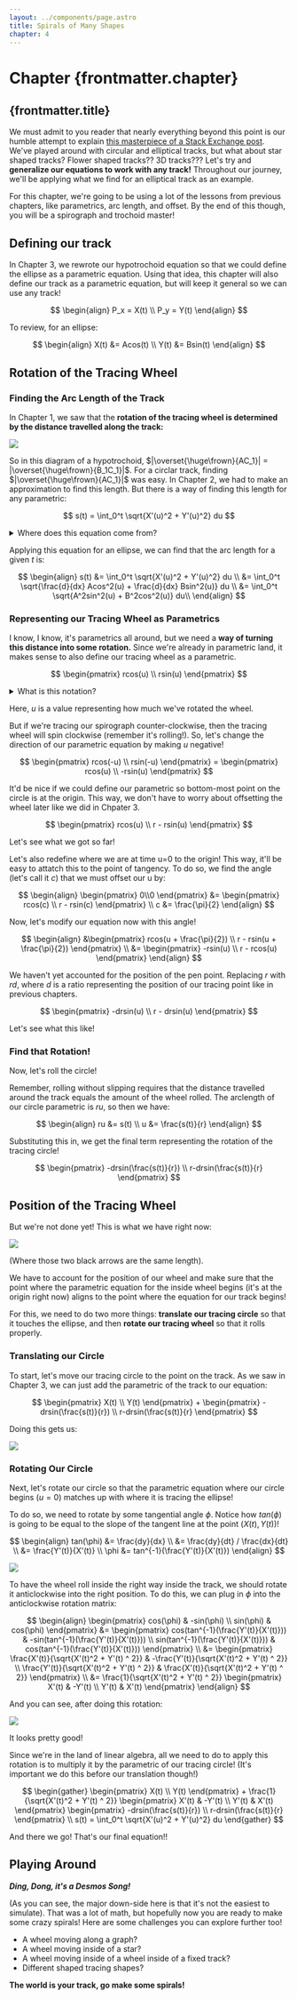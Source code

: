 ```yaml
---
layout: ../components/page.astro
title: Spirals of Many Shapes
chapter: 4
---
```



# Chapter {frontmatter.chapter}

## {frontmatter.title}

We must admit to you reader that nearly everything beyond this point is our humble attempt to explain [this masterpiece of a Stack Exchange post](https://math.stackexchange.com/a/32923). We've played around with circular and elliptical tracks, but what about star shaped tracks? Flower shaped tracks?? 3D tracks??? Let's try and **generalize our equations to work with any track!** Throughout our journey, we'll be applying what we find for an elliptical track as an example.

For this chapter, we're going to be using a lot of the lessons from previous chapters, like parametrics, arc length, and offset. By the end of this though, you will be a spirograph and trochoid master!

## Defining our track

In Chapter 3, we rewrote our hypotrochoid equation so that we could define the ellipse as a parametric equation. Using that idea, this chapter will also define our track as a parametric equation, but will keep it general so we can use any track!

$$
\begin{align}
P_x = X(t) \\
P_y = Y(t)
\end{align}
$$

To review, for an ellipse:

$$
\begin{align}
X(t) &= Acos(t) \\
Y(t) &= Bsin(t)
\end{align}
$$

## Rotation of the Tracing Wheel

### Finding the Arc Length of the Track

In Chapter 1, we saw that the **rotation of the tracing wheel is determined by the distance travelled along the track:**

<img src="/spirographs/assets/inner4.jpg" />

So in this diagram of a hypotrochoid, $|\overset{\huge\frown}{AC_1}| = |\overset{\huge\frown}{B_1C_1}|$. For a circlar track, finding $|\overset{\huge\frown}{AC_1}|$ was easy. In Chapter 2, we had to make an approximation to find this length. But there is a way of finding this length for any parametric:

$$
s(t) = \int_0^t \sqrt{X'(u)^2 + Y'(u)^2} du
$$

<details>
    <summary>Where does this equation come from?</summary>
    From calculus' greatest friend: approximation with refinement. We can approximate a parametric curve as a bunch of tiny
    little lines. Take a look [here](https://www.youtube.com/watch?v=PK7HZiFG_VI).
</details>

Applying this equation for an ellipse, we can find that the arc length for a given $t$ is:

$$
\begin{align}
s(t) &= \int_0^t \sqrt{X'(u)^2 + Y'(u)^2} du \\
    &= \int_0^t \sqrt{\frac{d}{dx} Acos^2(u) + \frac{d}{dx} Bsin^2(u)} du \\
    &= \int_0^t \sqrt{A^2sin^2(u) + B^2cos^2(u)} du\\
\end{align}
$$

### Representing our Tracing Wheel as Parametrics

I know, I know, it's parametrics all around, but we need a **way of turning this distance into some rotation.** Since we're already in parametric land, it makes sense to also define our tracing wheel as a parametric.

$$
\begin{pmatrix}
rcos(u) \\
rsin(u)
\end{pmatrix}
$$

<details>
    <summary>What is this notation?</summary>
    Dealing with rotations and other transformations can get complicated (and we'll be doing a lot of that in the next section).
    Since this only has one column, it's exactly the same $(rcos(u), rsin(u))$. But buckle up, we're heading to the land
    of linear algebra!
</details>

Here, $u$ is a value representing how much we've rotated the wheel.

But if we're tracing our spirograph counter-clockwise, then the tracing wheel will spin clockwise (remember it's rolling!). So, let's change the direction of our parametric equation by making $u$ negative!

$$
\begin{pmatrix}
rcos(-u) \\
rsin(-u)
\end{pmatrix} =
\begin{pmatrix}
rcos(u) \\
-rsin(u)
\end{pmatrix}
$$

It'd be nice if we could define our parametric so bottom-most point on the circle is at the origin. This way, we don't have to worry about offsetting the wheel later like we did in Chpater 3.

$$
\begin{pmatrix}
rcos(u) \\
r - rsin(u)
\end{pmatrix}
$$

Let's see what we got so far!

<Desmos link="https://www.desmos.com/calculator/mly3ied8wv" />

Let's also redefine where we are at time u=0 to the origin! This way, it'll be easy to attatch this to the point of tangency. To do so, we find the angle (let's call it $c$) that we must offset our u by:

$$
\begin{align}
\begin{pmatrix}
0\\0
\end{pmatrix}
&=
\begin{pmatrix}
rcos(c) \\
r - rsin(c)
\end{pmatrix} \\
c &= \frac{\pi}{2}
\end{align}
$$

Now, let's modify our equation now with this angle!

$$
\begin{align}
&\begin{pmatrix}
rcos(u + \frac{\pi}{2}) \\
r - rsin(u + \frac{\pi}{2})
\end{pmatrix} \\
&=
\begin{pmatrix}
-rsin(u) \\
r - rcos(u)
\end{pmatrix}
\end{align}
$$

We haven't yet accounted for the position of the pen point. Replacing $r$ with $rd$, where $d$ is a ratio representing the position of our tracing point like in previous chapters.

$$
\begin{pmatrix}
-drsin(u) \\
r - drsin(u)
\end{pmatrix}
$$

Let's see what this like!

<Desmos link="https://www.desmos.com/calculator/gladjiwp7a" />

### Find that Rotation!

Now, let's roll the circle!

Remember, rolling without slipping requires that the distance travelled around the track equals the amount of the wheel rolled. The arclength of our circle parametric is $ru$, so then we have:

$$
\begin{align}
ru &= s(t) \\
u &= \frac{s(t)}{r}
\end{align}
$$

Substituting this in, we get the final term representing the rotation of the tracing circle!

$$
\begin{pmatrix}
-drsin(\frac{s(t)}{r}) \\
r-drsin(\frac{s(t)}{r}
\end{pmatrix}
$$

## Position of the Tracing Wheel

But we're not done yet! This is what we have right now:

<img src="/spirographs/assets/tracks1.jpg" />

(Where those two black arrows are the same length).

We have to account for the position of our wheel and make sure that the point where the parametric equation for the inside wheel begins (it's at the origin right now) aligns to the point where the equation for our track begins!

For this, we need to do two more things: **translate our tracing circle** so that it touches the ellipse, and then **rotate our tracing wheel** so that it rolls properly.

### Translating our Circle

To start, let's move our tracing circle to the point on the track. As we saw in Chapter 3, we can just add the parametric of the track to our equation:

$$
\begin{pmatrix}
X(t) \\ Y(t)
\end{pmatrix}
+
\begin{pmatrix}
-drsin(\frac{s(t)}{r}) \\
r-drsin(\frac{s(t)}{r}
\end{pmatrix}
$$

Doing this gets us:

<img src="/spirographs/assets/tracks2.jpg" />

### Rotating Our Circle

Next, let's rotate our circle so that the parametric equation where our circle begins $(u=0)$ matches up with where it is tracing the ellipse!

To do so, we need to rotate by some tangential angle $\phi$. Notice how $tan(\phi)$ is going to be equal to the slope of the tangent line at the point $(X(t), Y(t))$!

$$
\begin{align}
tan(\phi) &= \frac{dy}{dx} \\
    &= \frac{dy}{dt} / \frac{dx}{dt} \\
    &= \frac{Y'(t)}{X'(t)} \\
\phi &= tan^{-1}(\frac{Y'(t)}{X'(t)})
\end{align}
$$

<img src="/spirographs/assets/tracks3.jpg" />

To have the wheel roll inside the right way inside the track, we should rotate it anticlockwise into the right position. To do this, we can plug in $\phi$ into the anticlockwise rotation matrix:

$$
\begin{align}
\begin{pmatrix}
cos(\phi) & -sin(\phi) \\
sin(\phi) & cos(\phi)
\end{pmatrix}
&=
\begin{pmatrix}
cos(tan^{-1}(\frac{Y'(t)}{X'(t)})) & -sin(tan^{-1}(\frac{Y'(t)}{X'(t)})) \\
sin(tan^{-1}(\frac{Y'(t)}{X'(t)})) & cos(tan^{-1}(\frac{Y'(t)}{X'(t)}))
\end{pmatrix} \\
&=
\begin{pmatrix}
\frac{X'(t)}{\sqrt{X'(t)^2 + Y'(t) ^ 2}} & -\frac{Y'(t)}{\sqrt{X'(t)^2 + Y'(t) ^ 2}} \\
\frac{Y'(t)}{\sqrt{X'(t)^2 + Y'(t) ^ 2}} & \frac{X'(t)}{\sqrt{X'(t)^2 + Y'(t) ^ 2}}
\end{pmatrix} \\
&=
\frac{1}{\sqrt{X'(t)^2 + Y'(t) ^ 2}}
\begin{pmatrix}
X'(t) & -Y'(t) \\
Y'(t) & X'(t)
\end{pmatrix}
\end{align}
$$

And you can see, after doing this rotation:

<img src="/spirographs/assets/tracks4.jpg" />

It looks pretty good!

Since we're in the land of linear algebra, all we need to do to apply this rotation is to multiply it by the parametric of our tracing circle! (It's important we do this before our translation though!)

$$
\begin{gather}
\begin{pmatrix}
X(t) \\ Y(t)
\end{pmatrix}
+
\frac{1}{\sqrt{X'(t)^2 + Y'(t) ^ 2}}
\begin{pmatrix}
X'(t) & -Y'(t) \\
Y'(t) & X'(t)
\end{pmatrix}
\begin{pmatrix}
-drsin(\frac{s(t)}{r}) \\
r-drsin(\frac{s(t)}{r}
\end{pmatrix} \\
s(t) = \int_0^t \sqrt{X'(u)^2 + Y'(u)^2} du
\end{gather}
$$

And there we go! That's our final equation!!

## Playing Around

**_Ding, Dong, it's a Desmos Song!_**

<Desmos link="https://www.desmos.com/calculator/uwy9p9kz9p" />

(As you can see, the major down-side here is that it's not the easiest to simulate). That was a lot of math, but hopefully now you are ready to make some crazy spirals! Here are some challenges you can explore further too!

-   A wheel moving along a graph?
-   A wheel moving inside of a star?
-   A wheel moving inside of a wheel inside of a fixed track?
-   Different shaped tracing shapes?

**The world is your track, go make some spirals!**

